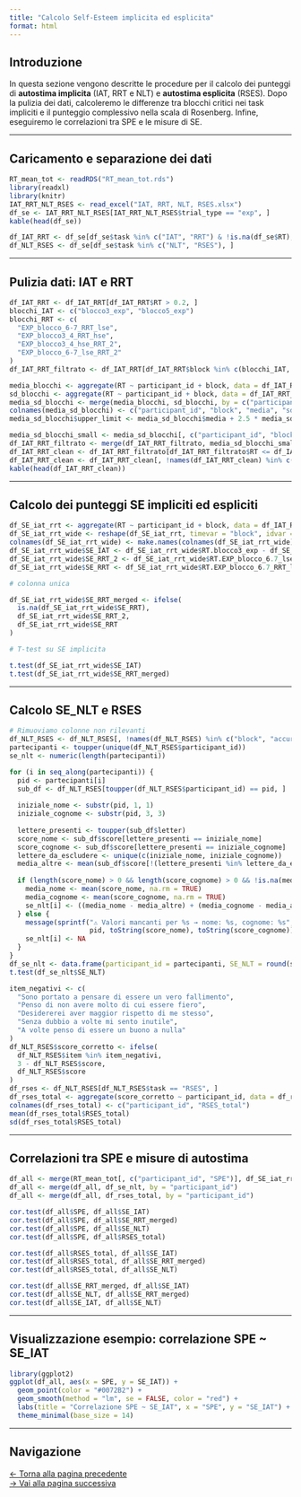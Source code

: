 ```yaml
---
title: "Calcolo Self-Esteem implicita ed esplicita"
format: html
---
```



## Introduzione

In questa sezione vengono descritte le procedure per il calcolo dei punteggi di **autostima implicita** (IAT, RRT e NLT) e **autostima esplicita** (RSES). Dopo la pulizia dei dati, calcoleremo le differenze tra blocchi critici nei task impliciti e il punteggio complessivo nella scala di Rosenberg. Infine, eseguiremo le correlazioni tra SPE e le misure di SE.

---

## Caricamento e separazione dei dati

```r
RT_mean_tot <- readRDS("RT_mean_tot.rds")
library(readxl)
library(knitr)
IAT_RRT_NLT_RSES <- read_excel("IAT, RRT, NLT, RSES.xlsx")
df_se <- IAT_RRT_NLT_RSES[IAT_RRT_NLT_RSES$trial_type == "exp", ]
kable(head(df_se))

df_IAT_RRT <- df_se[df_se$task %in% c("IAT", "RRT") & !is.na(df_se$RT), ]
df_NLT_RSES <- df_se[df_se$task %in% c("NLT", "RSES"), ]
```

---

## Pulizia dati: IAT e RRT

```r
df_IAT_RRT <- df_IAT_RRT[df_IAT_RRT$RT > 0.2, ]
blocchi_IAT <- c("blocco3_exp", "blocco5_exp")
blocchi_RRT <- c(
  "EXP_blocco_6-7_RRT_lse",
  "EXP_blocco3_4_RRT_hse",
  "EXP_blocco3_4_hse_RRT_2",
  "EXP_blocco_6-7_lse_RRT_2"
)
df_IAT_RRT_filtrato <- df_IAT_RRT[df_IAT_RRT$block %in% c(blocchi_IAT, blocchi_RRT), ]

media_blocchi <- aggregate(RT ~ participant_id + block, data = df_IAT_RRT_filtrato, mean)
sd_blocchi <- aggregate(RT ~ participant_id + block, data = df_IAT_RRT_filtrato, sd)
media_sd_blocchi <- merge(media_blocchi, sd_blocchi, by = c("participant_id", "block"))
colnames(media_sd_blocchi) <- c("participant_id", "block", "media", "sd")
media_sd_blocchi$upper_limit <- media_sd_blocchi$media + 2.5 * media_sd_blocchi$sd

media_sd_blocchi_small <- media_sd_blocchi[, c("participant_id", "block", "upper_limit")]
df_IAT_RRT_filtrato <- merge(df_IAT_RRT_filtrato, media_sd_blocchi_small, by = c("participant_id", "block"))
df_IAT_RRT_clean <- df_IAT_RRT_filtrato[df_IAT_RRT_filtrato$RT <= df_IAT_RRT_filtrato$upper_limit, ]
df_IAT_RRT_clean <- df_IAT_RRT_clean[, !names(df_IAT_RRT_clean) %in% c("upper_limit", "score", "item", "letter")]
kable(head(df_IAT_RRT_clean))
```

---

## Calcolo dei punteggi SE impliciti ed espliciti

```r
df_SE_iat_rrt <- aggregate(RT ~ participant_id + block, data = df_IAT_RRT_clean, mean)
df_SE_iat_rrt_wide <- reshape(df_SE_iat_rrt, timevar = "block", idvar = "participant_id", direction = "wide")
colnames(df_SE_iat_rrt_wide) <- make.names(colnames(df_SE_iat_rrt_wide))
df_SE_iat_rrt_wide$SE_IAT <- df_SE_iat_rrt_wide$RT.blocco3_exp - df_SE_iat_rrt_wide$RT.blocco5_exp
df_SE_iat_rrt_wide$SE_RRT_2 <- df_SE_iat_rrt_wide$RT.EXP_blocco_6.7_lse_RRT_2 - df_SE_iat_rrt_wide$RT.EXP_blocco3_4_hse_RRT_2
df_SE_iat_rrt_wide$SE_RRT <- df_SE_iat_rrt_wide$RT.EXP_blocco_6.7_RRT_lse - df_SE_iat_rrt_wide$RT.EXP_blocco3_4_RRT_hse

# colonna unica

df_SE_iat_rrt_wide$SE_RRT_merged <- ifelse(
  is.na(df_SE_iat_rrt_wide$SE_RRT),
  df_SE_iat_rrt_wide$SE_RRT_2,
  df_SE_iat_rrt_wide$SE_RRT
)

# T-test su SE implicita

t.test(df_SE_iat_rrt_wide$SE_IAT)
t.test(df_SE_iat_rrt_wide$SE_RRT_merged)
```

---

## Calcolo SE_NLT e RSES

```r
# Rimuoviamo colonne non rilevanti
df_NLT_RSES <- df_NLT_RSES[, !names(df_NLT_RSES) %in% c("block", "accuracy", "RT")]
partecipanti <- toupper(unique(df_NLT_RSES$participant_id))
se_nlt <- numeric(length(partecipanti))

for (i in seq_along(partecipanti)) {
  pid <- partecipanti[i]
  sub_df <- df_NLT_RSES[toupper(df_NLT_RSES$participant_id) == pid, ]
  
  iniziale_nome <- substr(pid, 1, 1)
  iniziale_cognome <- substr(pid, 3, 3)
  
  lettere_presenti <- toupper(sub_df$letter)
  score_nome <- sub_df$score[lettere_presenti == iniziale_nome]
  score_cognome <- sub_df$score[lettere_presenti == iniziale_cognome]
  lettere_da_escludere <- unique(c(iniziale_nome, iniziale_cognome))
  media_altre <- mean(sub_df$score[!(lettere_presenti %in% lettere_da_escludere)], na.rm = TRUE)
  
  if (length(score_nome) > 0 && length(score_cognome) > 0 && !is.na(media_altre)) {
    media_nome <- mean(score_nome, na.rm = TRUE)
    media_cognome <- mean(score_cognome, na.rm = TRUE)
    se_nlt[i] <- ((media_nome - media_altre) + (media_cognome - media_altre)) / 2
  } else {
    message(sprintf("⚠️ Valori mancanti per %s → nome: %s, cognome: %s", 
                    pid, toString(score_nome), toString(score_cognome)))
    se_nlt[i] <- NA
  }
}
df_se_nlt <- data.frame(participant_id = partecipanti, SE_NLT = round(se_nlt, 2))
t.test(df_se_nlt$SE_NLT)

item_negativi <- c(
  "Sono portato a pensare di essere un vero fallimento",
  "Penso di non avere molto di cui essere fiero",
  "Desidererei aver maggior rispetto di me stesso",
  "Senza dubbio a volte mi sento inutile",
  "A volte penso di essere un buono a nulla"
)
df_NLT_RSES$score_corretto <- ifelse(
  df_NLT_RSES$item %in% item_negativi,
  3 - df_NLT_RSES$score,
  df_NLT_RSES$score
)
df_rses <- df_NLT_RSES[df_NLT_RSES$task == "RSES", ]
df_rses_total <- aggregate(score_corretto ~ participant_id, data = df_rses, sum)
colnames(df_rses_total) <- c("participant_id", "RSES_total")
mean(df_rses_total$RSES_total)
sd(df_rses_total$RSES_total)
```

---

## Correlazioni tra SPE e misure di autostima

```r
df_all <- merge(RT_mean_tot[, c("participant_id", "SPE")], df_SE_iat_rrt_wide[, c("participant_id", "SE_IAT", "SE_RRT_merged")], by = "participant_id")
df_all <- merge(df_all, df_se_nlt, by = "participant_id")
df_all <- merge(df_all, df_rses_total, by = "participant_id")

cor.test(df_all$SPE, df_all$SE_IAT)
cor.test(df_all$SPE, df_all$SE_RRT_merged)
cor.test(df_all$SPE, df_all$SE_NLT)
cor.test(df_all$SPE, df_all$RSES_total)

cor.test(df_all$RSES_total, df_all$SE_IAT)
cor.test(df_all$RSES_total, df_all$SE_RRT_merged)
cor.test(df_all$RSES_total, df_all$SE_NLT)

cor.test(df_all$SE_RRT_merged, df_all$SE_IAT)
cor.test(df_all$SE_NLT, df_all$SE_RRT_merged)
cor.test(df_all$SE_IAT, df_all$SE_NLT)
```

---

## Visualizzazione esempio: correlazione SPE ~ SE_IAT

```r
library(ggplot2)
ggplot(df_all, aes(x = SPE, y = SE_IAT)) +
  geom_point(color = "#0072B2") +
  geom_smooth(method = "lm", se = FALSE, color = "red") +
  labs(title = "Correlazione SPE ~ SE_IAT", x = "SPE", y = "SE_IAT") +
  theme_minimal(base_size = 14)
```

---

## Navigazione

[← Torna alla pagina precedente](index.html)  
[→ Vai alla pagina successiva](third_page.html)


